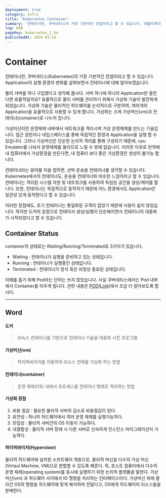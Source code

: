 ```yaml
---
deployment: true
category: Infra
title: 'Kubernetes Container'
summary: '컨테이너란, 쿠버네티스의 가장 기본적인 컨셉이라고 할 수 있습니다. 애플리케이션을 사용자에게 제공하기 위한 실행환경이 어떻게 변화해 왔는지를 알아보면서 컨테이너에 대해 조금 더 이해해 봅시다.'
lng: KOR
pageKey: kubernetes_2_ko
publishedAt: 2024-03-14
---
```


# Container

컨테이너란, 쿠버네티스(Kubernetes)의 가장 기본적인 컨셉이라고 할 수 있습니다. Application의 실행 환경의 변화를 살펴보면서 컨테이너에 대해 알아보겠습니다.



물리 서버를 하나 구입했다고 생각해 봅시다. 서버 하나에 하나의 Application만 올린다면 효율적일까요? 효율적으로 물리 서버를 관리하기 위해서 <codeline>가상화 기술</codeline>이 발전하게 되었습니다. 가상화 기술은 물리적인 하드웨어를 논리적으로 구분하여, 여러개의 Application을 효율적으로 사용할 수 있게 합니다. 가상화는 크게 가상머신(vm)과 컨테이너(container)로 나누어 집니다.



가상머신이란 운영체제 내부에서 네트워크를 격리시켜 가상 운영체제를 만드는 기술입니다.
접근 권한이나 네임스페이스를 통해 독립적인 환경과 Application을 실행 할 수 있습니다.
그러나 가상머신은 단순한 논리적 격리를 통해 구성되기 때문에, cpu Emulator를 나눠서 운영체제를 돌리므로 느릴 수 밖에 없습니다. 이러한 이유로 만약에 내 컴퓨터에서 가상환경을 만든다면, 내 컴퓨터 보다 좋은 가상환경은 생성이 불가능 합니다.



컨테이너라는 용어를 처음 접하면, 선박 운송용 컨테이너를 생각할 수 있습니다.
Kubernetes에서의 컨테이너도, 운송용 컨테이너와 비슷한 느낌이라고 할 수 있습니다.
컨테이너는 격리된 시스템 자원 및 네트워크를 사용하여 독립된 공간을 생성/제어를 합니다. 또한, 컨테이너는 독립적으로 동작하기 때문에 어느 환경에서도 Application은 일관성 있게 동작한다고 할 수 있습니다.



이러한 장점에도, 초기 컨테이너는 통일화된 규격이 없었기 때문에 사용이 쉽지 않았습니다.
하지만 도커의 등장으로 컨테이서 생성/실행이 단순해지면서 컨테이너의 대중화가 시작되었다고 할 수 있습니다.

## Container Status

container의 상태로는 Waiting/Running/Terminated로 3가지가 있습니다.



- Waiting : 컨테이너가 실행을 준비하고 있는 상태입니다.
- Running : 컨테이너가 실행중인 상태입니다.
- Terminated : 컨테이너가 정삭 혹은 비정상 종료된 상태입니다.



이해를 돕기 위해 Pod라는 단어는 쓰지 않았습니다. 사실 쿠버네티스에서는 Pod 내부에서 Container를 띄우게 됩니다. 관련 내용은 <a href="/infra/ko/kubernetes/2-1.pod"><codeline>POD(Link)</codeline></a>에서 조금 더 알아보도록 합시다.


<hr />


## Word



#### 도커

> 리눅스 컨테이너를 기반으로 컨테이너 기술을 대중화 시킨 프로그램



#### 가상머신(vm)

> 하이퍼바이저를 이용하여 리소스 전체를 가상화 하는 방법



#### 컨테이너(container)

> 운영 체제(OS) 내에서 프로세스를 컨테이너 형태로 격리하는 방법



#### 가상화 장점

1. 비용 절감 : 필요한 물리적 서버의 감소로 비용절감이 된다.
2. 유연성 : 하나의 하드웨어에서 여러 운영 체제를 실행가능하다.
3. 민첩성 : 물리적 서버간의 OS 이동이 가능하다.
4. 내결합성 : 물리적 서버 장애 시 다른 서버로 신속하게 인스턴스 마이그레이션이 가능하다.



#### 하이퍼바이저(Hypervisor)

물리적 하드웨어에 설치된 소프트웨어 계층으로, 물리적 머신을 다수의 가상 머신(Virtaul Machine, VM)으로 분할할 수 있도록 해준다. 즉, 호스트 컴퓨터에서 다수의 운영 체제(operating system)를 동시에 실행하기 위한 논리적 플랫폼을 말한다.
가상머신(vm) 과 하드웨어 사이에서 IO 명령을 처리하는 인터페이스이다. 가상머신 위에 올라간 OS의 명령을 하드웨어에 맞게 해석하여 전달다고, OS에게 하드웨어의 리소스들을 분배한다.
